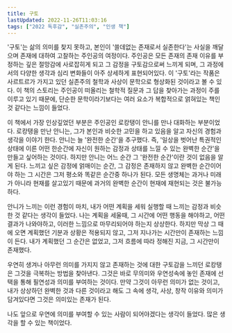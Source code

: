 ```yaml
---
title: 구토
lastUpdated: 2022-11-26T11:03:16
tags: ["2022 독후감", "실존주의", "인생 책"]
---
```



<Bookmark
    image="https://shopping-phinf.pstatic.net/main_3243612/32436124586.20230614072243.jpg"
    url="https://search.shopping.naver.com/book/catalog/32436124586"
    description="《구토》는 사르트르가 그의 철학적 사유와 체험을 문학으로 형상화한 작품이다. 삶에서 그 어떤 존재 의미도 찾지 못하고 ‘쓸데없이’ ‘남아도는’ 존재로서의 실존을 자각하는 순간 구토를 시작한 로캉탱은 철학교사로 생활하며 작가적 명성을 열망하던 사르트르의 분신이다."
/>

'구토'는 삶의 의미를 찾지 못하고, 본인이 '쓸데없는 존재로서 실존한다'는 사실을 깨달으며 존재에 대하여 고찰하는 주인공의 여정이다. 주인공은 모든 존재의 존재 이유를 부정하는 깊은 절망감에 사로잡히게 되고 그 감정을 구토감으로써 느끼게 되며, 그 과정에서의 다양한 생각과 심리 변화들이 아주 상세하게 표현되어있다. 이 '구토'라는 작품은 사르트르가 가지고 있던 실존주의 철학과 사상이 문학으로 형상화된 것이라고 볼 수 있다. 이 책의 스토리는 주인공이 떠올리는 철학적 질문과 그 답을 찾아가는 과정이 주를 이루고 있기 때문에, 단순한 문학이라기보다는 여러 요소가 복합적으로 얽혀있는 책인 것 같다는 느낌이 들었다.

이 책에서 가장 인상깊었던 부분은 주인공인 로캉탱이 안니를 만나 대화하는 부분이었다. 로캉탱을 만난 안니는, 그가 본인과 비슷한 고민을 하고 있음을 알고 자신의 경험과 생각을 이야기 한다. 안니는 늘 '완전한 순간'을 추구했다. 즉, '일상을 벗어난 특권적인 상태에 이른 어떤 한순간에 자신이 원하는 감정과 상태를 느낄 수 있는 완벽한 순간'을 만들고 싶어하는 것이다. 하지만 안니는 어느 순간 그 '완전한 순간'이란 것이 없음을 알게 된다. 느끼고 싶은 감정에 얽매이는 순간, 그 감정은 존재하지 않고 완벽한 순간이어야 하는 그 시간은 그저 평소와 똑같은 순간중 하나가 된다. 모든 생명체는 과거나 미래가 아니라 현재를 살고있기 때문에 과거의 완벽한 순간이 현재에 재현되는 것은 불가능하다.

안니가 느끼는 이런 경험이 마치, 내가 어떤 계획을 세워 실행할 때 느끼는 감정과 비슷한 것 같다는 생각이 들었다. 나는 계획을 세울때, 그 시간에 어떤 행동을 해야하고, 어떤 결과가 나와야하고, 이러한 느낌으로 마무리되어야 하는지 상상한다. 하지만 막상 그 때에 오면 계획했던 기분과 상황은 적용되지 않고, 그저 지나가는 시간만이 존재하는 느낌이 든다. 내가 계획했던 그 순간은 없었고, 그저 흐름에 따라 정해진 지금, 그 시간만이 존재했다.

우연히 생겨나 아무런 의미를 가지지 않고 존재하는 것에 대한 구토감을 느끼던 로캉탱은 그것을 극복하는 방법을 찾아낸다. 그것은 바로 무의미와 우연성속에 놓인 존재에 선택을 통해 필연성과 의미를 부여하는 것이다. 만약 그것이 아무런 의미가 없는 것이고, 내가 상상하던 완벽한 것과 다른 것이라고 해도 그 속에 생각, 사상, 창작 이유와 의미가 담겨있다면 그것은 의미있는 존재가 된다.

나도 앞으로 우연에 의미를 부여할 수 있는 사람이 되어야겠다는 생각이 들었다. 많은 생각을 할 수 있는 책이었다.
